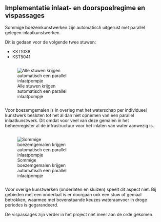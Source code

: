 ## Implementatie inlaat- en doorspoelregime en vispassages

Sommige boezemkunstwerken zijn automatisch uitgerust met parallel gelegen inlaatkunstwerken. 

Dit is gedaan voor de volgende twee stuwen:

* KST1038
* KST5041

::: {.columns}
::: {.column width="50%"}
![Alle stuwen krijgen automatisch een parallel inlaatpompje](../img/channel_builder_stuwen_inlaatpomp.png)
:::
::: {.column width="50%"}
:::
:::

Voor boezemgemalen is in overleg met het waterschap per individueel kunstwerk besloten tot het al dan niet opnemen van een parallel inlaatkunstwerk. Dit omdat voor veel van deze gemalen in het beheerregister al de infrastructuur voor het inlaten van water aanwezig is.

::: {.columns}
::: {.column width="50%"}
![Sommige boezemgemalen krijgen automatisch een parallel inlaatpompje](../img/channel_builder_gemalen_inlaatpomp.png)
:::
::: {.column width="50%"}
:::
:::

Voor overige kunstwerken (onderlaten en sluizen) speelt dit aspect niet. Bij gebieden met een onderlaat is er doorgaan ook een stuw of gemaal betrokken, waarmee met bovenstaande keuzes wateraanvoer in droge periodes is gegarandeerd.

De vispassages zijn verder in het project niet meer aan de orde gekomen.








